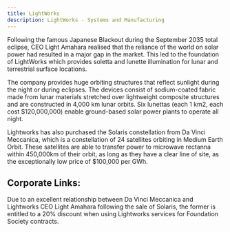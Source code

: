 ```yaml
---
title: LightWorks
description: LightWorks - Systems and Manufacturing
---
```


Following the famous Japanese Blackout during the September 2035 total eclipse, CEO Light Amahara realised that the reliance of the world on solar power had resulted in a major gap in the market. This led to the foundation of LightWorks which provides soletta and lunette illumination for lunar and terrestrial surface locations.

The company provides huge orbiting structures that reflect sunlight during the night or during eclipses. The devices consist of sodium-coated fabric made from lunar materials stretched over lightweight composite structures and are constructed in 4,000 km lunar orbits. Six lunettas (each 1 km2, each cost $120,000,000) enable ground-based solar power plants to operate all night.

Lightworks has also purchased the Solaris constellation from Da Vinci Meccanica, which is a constellation of 24 satellites orbiting in Medium Earth Orbit. These satellites are able to transfer power to microwave rectanna within 450,000km of their orbit, as long as they have a clear line of site, as the exceptionally low price of $100,000 per GWh. 

## Corporate Links:
Due to an excellent relationship between Da Vinci Meccanica and Lightworks CEO Light Amahara following the sale of Solaris, the former is entitled to a 20% discount when using Lightworks services for Foundation Society contracts.
